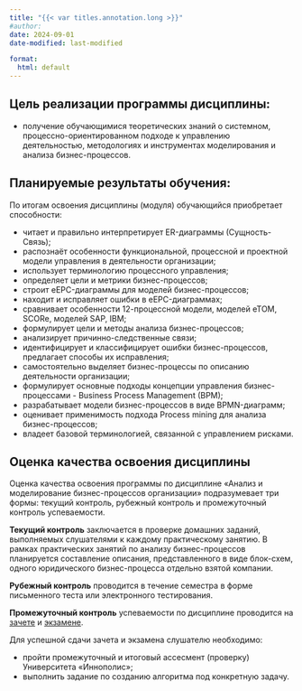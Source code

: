 ```yaml
---
title: "{{< var titles.annotation.long >}}"
#author:
date: 2024-09-01
date-modified: last-modified

format:
  html: default
---
```



## Цель реализации программы дисциплины:
- получение обучающимися теоретических знаний о системном, процессно-ориентированном подходе к управлению деятельностью, методологиях и инструментах моделирования и анализа бизнес-процессов.


## Планируемые результаты обучения:
По итогам освоения дисциплины (модуля) обучающийся приобретает способности:

- читает и правильно интерпретирует ER-диаграммы (Сущность-Связь);
- распознаёт особенности функциональной, процессной и проектной модели управления в деятельности организации;
- использует терминологию процессного управления;
- определяет цели и метрики бизнес-процессов;
- строит eEPC-диаграммы для моделей бизнес-процессов;
- находит и исправляет ошибки в eEPC-диаграммах;
- сравнивает особенности 12-процессной модели, моделей eTOM, SCORe, моделей SAP, IBM;
- формулирует цели и методы анализа бизнес-процессов;
- анализирует причинно-следственные связи;
- идентифицирует и классифицирует ошибки бизнес-процессов, предлагает способы их исправления;
- самостоятельно выделяет бизнес-процессы по описанию деятельности организации;
- формулирует основные подходы концепции управления бизнес-процессами - Business Process Management (BPM);
- разрабатывает модели бизнес-процессов в виде BPMN-диаграмм;
- оценивает применимость подхода Process mining для анализа бизнес-процессов;
- владеет базовой терминологией, связанной с управлением рисками.


## Оценка качества освоения дисциплины
Оценка качества освоения программы по дисциплине &laquo;Анализ и моделирование бизнес-процессов организации&raquo; подразумевает три формы: текущий контроль, рубежный контроль и промежуточный контроль успеваемости.

**Текущий контроль** заключается в проверке домашних заданий, выполняемых слушателями к каждому практическому занятию. В рамках практических занятий по анализу бизнес-процессов планируется составление описания, представленного в виде блок-схем, одного юридического бизнес-процесса отдельно взятой компании.

**Рубежный контроль** проводится в течение семестра в форме письменного теста или электронного тестирования.

**Промежуточный контроль** успеваемости по дисциплине проводится на [зачете](credit.qmd) и [экзамене](exam.qmd).

Для успешной сдачи зачета и экзамена слушателю необходимо:

- пройти промежуточный и итоговый ассесмент (проверку) Университета &laquo;Иннополис&raquo;;
- выполнить задание по созданию алгоритма под конкретную задачу.
